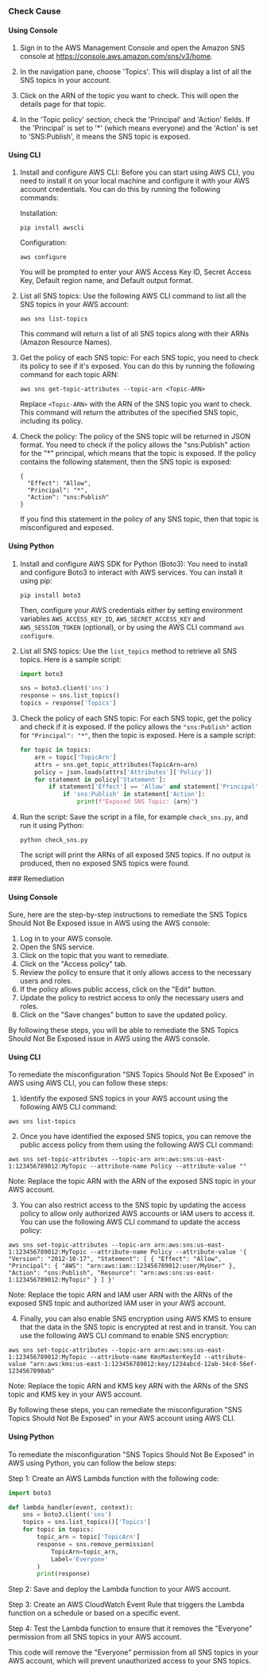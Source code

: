 

<Tabs><Tab title='Cause'>
### Check Cause

#### Using Console

1. Sign in to the AWS Management Console and open the Amazon SNS console at https://console.aws.amazon.com/sns/v3/home.

2. In the navigation pane, choose 'Topics'. This will display a list of all the SNS topics in your account.

3. Click on the ARN of the topic you want to check. This will open the details page for that topic.

4. In the 'Topic policy' section, check the 'Principal' and 'Action' fields. If the 'Principal' is set to '*' (which means everyone) and the 'Action' is set to 'SNS:Publish', it means the SNS topic is exposed.

#### Using CLI

1. Install and configure AWS CLI: Before you can start using AWS CLI, you need to install it on your local machine and configure it with your AWS account credentials. You can do this by running the following commands:

   Installation:
   ```
   pip install awscli
   ```
   Configuration:
   ```
   aws configure
   ```
   You will be prompted to enter your AWS Access Key ID, Secret Access Key, Default region name, and Default output format.

2. List all SNS topics: Use the following AWS CLI command to list all the SNS topics in your AWS account:

   ```
   aws sns list-topics
   ```
   This command will return a list of all SNS topics along with their ARNs (Amazon Resource Names).

3. Get the policy of each SNS topic: For each SNS topic, you need to check its policy to see if it's exposed. You can do this by running the following command for each topic ARN:

   ```
   aws sns get-topic-attributes --topic-arn <Topic-ARN>
   ```
   Replace `<Topic-ARN>` with the ARN of the SNS topic you want to check. This command will return the attributes of the specified SNS topic, including its policy.

4. Check the policy: The policy of the SNS topic will be returned in JSON format. You need to check if the policy allows the "sns:Publish" action for the "*" principal, which means that the topic is exposed. If the policy contains the following statement, then the SNS topic is exposed:

   ```
   {
     "Effect": "Allow",
     "Principal": "*",
     "Action": "sns:Publish"
   }
   ```
   If you find this statement in the policy of any SNS topic, then that topic is misconfigured and exposed.

#### Using Python

1. Install and configure AWS SDK for Python (Boto3):
   You need to install and configure Boto3 to interact with AWS services. You can install it using pip:
   ```
   pip install boto3
   ```
   Then, configure your AWS credentials either by setting environment variables `AWS_ACCESS_KEY_ID`, `AWS_SECRET_ACCESS_KEY` and `AWS_SESSION_TOKEN` (optional), or by using the AWS CLI command `aws configure`.

2. List all SNS topics:
   Use the `list_topics` method to retrieve all SNS topics. Here is a sample script:
   ```python
   import boto3

   sns = boto3.client('sns')
   response = sns.list_topics()
   topics = response['Topics']
   ```

3. Check the policy of each SNS topic:
   For each SNS topic, get the policy and check if it is exposed. If the policy allows the `"sns:Publish"` action for `"Principal": "*"`, then the topic is exposed. Here is a sample script:
   ```python
   for topic in topics:
       arn = topic['TopicArn']
       attrs = sns.get_topic_attributes(TopicArn=arn)
       policy = json.loads(attrs['Attributes']['Policy'])
       for statement in policy['Statement']:
           if statement['Effect'] == 'Allow' and statement['Principal'] == '*':
               if 'sns:Publish' in statement['Action']:
                   print(f"Exposed SNS Topic: {arn}")
   ```

4. Run the script:
   Save the script in a file, for example `check_sns.py`, and run it using Python:
   ```
   python check_sns.py
   ```
   The script will print the ARNs of all exposed SNS topics. If no output is produced, then no exposed SNS topics were found.

</Tab>

<Tab title='Remediation'>
### Remediation

#### Using Console

Sure, here are the step-by-step instructions to remediate the SNS Topics Should Not Be Exposed issue in AWS using the AWS console:

1. Log in to your AWS console.
2. Open the SNS service.
3. Click on the topic that you want to remediate.
4. Click on the "Access policy" tab.
5. Review the policy to ensure that it only allows access to the necessary users and roles.
6. If the policy allows public access, click on the "Edit" button.
7. Update the policy to restrict access to only the necessary users and roles.
8. Click on the "Save changes" button to save the updated policy.

By following these steps, you will be able to remediate the SNS Topics Should Not Be Exposed issue in AWS using the AWS console.

#### Using CLI

To remediate the misconfiguration "SNS Topics Should Not Be Exposed" in AWS using AWS CLI, you can follow these steps:

1. Identify the exposed SNS topics in your AWS account using the following AWS CLI command:
```
aws sns list-topics
```

2. Once you have identified the exposed SNS topics, you can remove the public access policy from them using the following AWS CLI command:
```
aws sns set-topic-attributes --topic-arn arn:aws:sns:us-east-1:123456789012:MyTopic --attribute-name Policy --attribute-value ""
```
Note: Replace the topic ARN with the ARN of the exposed SNS topic in your AWS account.

3. You can also restrict access to the SNS topic by updating the access policy to allow only authorized AWS accounts or IAM users to access it. You can use the following AWS CLI command to update the access policy:
```
aws sns set-topic-attributes --topic-arn arn:aws:sns:us-east-1:123456789012:MyTopic --attribute-name Policy --attribute-value '{ "Version": "2012-10-17", "Statement": [ { "Effect": "Allow", "Principal": { "AWS": "arn:aws:iam::123456789012:user/MyUser" }, "Action": "sns:Publish", "Resource": "arn:aws:sns:us-east-1:123456789012:MyTopic" } ] }'
```
Note: Replace the topic ARN and IAM user ARN with the ARNs of the exposed SNS topic and authorized IAM user in your AWS account.

4. Finally, you can also enable SNS encryption using AWS KMS to ensure that the data in the SNS topic is encrypted at rest and in transit. You can use the following AWS CLI command to enable SNS encryption:
```
aws sns set-topic-attributes --topic-arn arn:aws:sns:us-east-1:123456789012:MyTopic --attribute-name KmsMasterKeyId --attribute-value "arn:aws:kms:us-east-1:123456789012:key/1234abcd-12ab-34cd-56ef-1234567890ab"
```
Note: Replace the topic ARN and KMS key ARN with the ARNs of the SNS topic and KMS key in your AWS account.

By following these steps, you can remediate the misconfiguration "SNS Topics Should Not Be Exposed" in your AWS account using AWS CLI.

#### Using Python

To remediate the misconfiguration "SNS Topics Should Not Be Exposed" in AWS using Python, you can follow the below steps:

Step 1: Create an AWS Lambda function with the following code:

```python
import boto3

def lambda_handler(event, context):
    sns = boto3.client('sns')
    topics = sns.list_topics()['Topics']
    for topic in topics:
        topic_arn = topic['TopicArn']
        response = sns.remove_permission(
            TopicArn=topic_arn,
            Label='Everyone'
        )
        print(response)
```

Step 2: Save and deploy the Lambda function to your AWS account.

Step 3: Create an AWS CloudWatch Event Rule that triggers the Lambda function on a schedule or based on a specific event.

Step 4: Test the Lambda function to ensure that it removes the "Everyone" permission from all SNS topics in your AWS account.

This code will remove the "Everyone" permission from all SNS topics in your AWS account, which will prevent unauthorized access to your SNS topics.


</Tab>
</Tabs>
